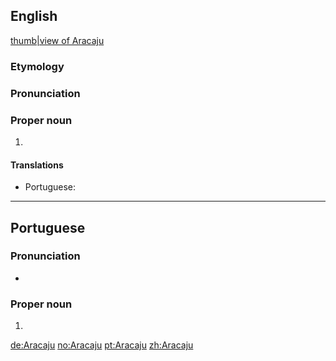 ==English==
{{wikipedia}}
[[file:Curva da Avenida Beira Mar Aracaju.jpg|thumb|view of Aracaju]]

===Etymology===
{{rfe||en|lang=en}}

===Pronunciation===
{{rfp||en|lang=en}}

===Proper noun===
{{en-proper noun}}

# {{place:state capital of Brazil|en|state=Sergipe}}

====Translations====
{{trans-top|state capital of Sergipe, Brazil}}
* Portuguese: {{t|pt|Aracaju|f}}
{{trans-mid}}
{{trans-bottom}}

----

==Portuguese==

===Pronunciation===
* {{IPA|[aɾakaˈʒu]|lang=pt}}

===Proper noun===
{{pt-proper noun|f}}

# {{place:state capital of Brazil|pt|Aracaju|state=Sergipe}}

[[de:Aracaju]]
[[no:Aracaju]]
[[pt:Aracaju]]
[[zh:Aracaju]]